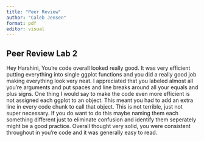 ```yaml
---
title: "Peer Review"
author: "Caleb Jensen"
format: pdf
editor: visual
---
```


## Peer Review Lab 2
Hey Harshini, You're code overall looked really good. It was very efficient putting everything into single ggplot functions and you did a really good job making everything look very neat. I appreciated that you labeled almost all you're arguments and put spaces and line breaks around all your equals and plus signs. One thing I would say to make the code even more efficient is not assigned each ggplot to an object. This meant you had to add an extra line in every code chunk to call that object. This is not terrible, just not super necessary. If you do want to do this maybe naming them each something different just to eliminate confusion and identify them seperately might be a good practice. Overall thought very solid, you were consistent throughout in you're code and it was generally easy to read.
